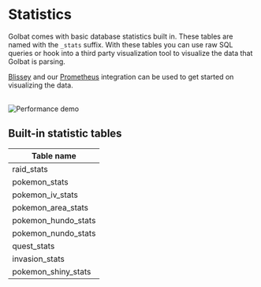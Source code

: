 
# Statistics

Golbat comes with basic database statistics built in. These tables are named with the `_stats` suffix. With these tables you can use raw SQL queries or hook into a third party visualization tool to visualize the data that Golbat is parsing.

[Blissey](/docs/other/blissey) and our [Prometheus](https://github.com/UnownHash/Golbat/pull/100) integration can be used to get started on visualizing the data.

<br/>

<Image src="https://user-images.githubusercontent.com/52629375/265464011-c2bcee57-834c-4694-b201-fa7524a7a52a.jpg" alt="Performance demo" width={900} height={900} />

## Built-in statistic tables

| Table name         |
|--------------------|
| raid_stats         |
| pokemon_stats      |
| pokemon_iv_stats   |
| pokemon_area_stats |
| pokemon_hundo_stats|
| pokemon_nundo_stats|
| quest_stats        |
| invasion_stats     |
| pokemon_shiny_stats|
